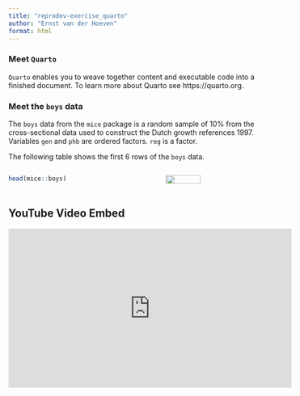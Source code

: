```yaml
---
title: "reprodev-exercise_quarto"
author: "Ernst van der Hoeven"
format: html
---
```


### Meet `Quarto`

`Quarto` enables you to weave together content and executable code into a finished document. 
To learn more about Quarto see https://quarto.org.

### Meet the `boys` data 

The `boys` data from the `mice` package is a random sample of 10% from the cross-sectional data used to construct the Dutch growth references 1997. Variables `gen` and `phb` are ordered factors. `reg` is a factor.

The following table shows the first 6 rows of the `boys` data.

:::: {.columns}
::: {.column width="60%"}
```r
head(mice::boys)
```
:::

::: {.column width="40%"}
![](https://amices.org/mice/logo.png){fig-align="right" width=60%}
:::
::::

## YouTube Video Embed

<iframe width="560" height="315" src="https://www.youtube.com/embed/moYvbd1C8io?si=I6bv8BrLym8ULyGy" title="YouTube video player" frameborder="0" allow="accelerometer; autoplay; clipboard-write; encrypted-media; gyroscope; picture-in-picture; web-share" referrerpolicy="strict-origin-when-cross-origin" allowfullscreen></iframe>